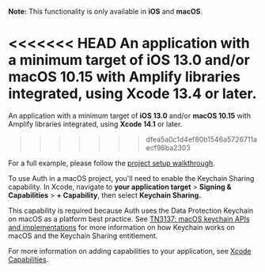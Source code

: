<Callout warning>

**Note:** This functionality is only available in **iOS** and **macOS**.

</Callout>

<<<<<<< HEAD
An application with a minimum target of **iOS 13.0** and/or **macOS 10.15** with Amplify libraries integrated, using **Xcode 13.4** or later.
=======
An application with a minimum target of **iOS 13.0** and/or **macOS 10.15** with Amplify libraries integrated, using **Xcode 14.1** or later.
>>>>>>> dfea5a0c1d4ef80b1546a5726711aecf98ba2303

For a full example, please follow the [project setup walkthrough](/lib/project-setup/prereq).

<Callout>

To use Auth in a macOS project, you'll need to enable the Keychain Sharing capability. In Xcode, navigate to **your application target** > **Signing & Capabilities** > **+ Capability**, then select **Keychain Sharing.**

This capability is required because Auth uses the Data Protection Keychain on macOS as a platform best practice.
See [TN3137: macOS keychain APIs and implementations](https://developer.apple.com/documentation/technotes/tn3137-on-mac-keychains) for more information on how Keychain works on macOS and the Keychain Sharing entitlement.

For more information on adding capabilities to your application, see [Xcode Capabilities](https://developer.apple.com/documentation/xcode/capabilities).

</Callout>